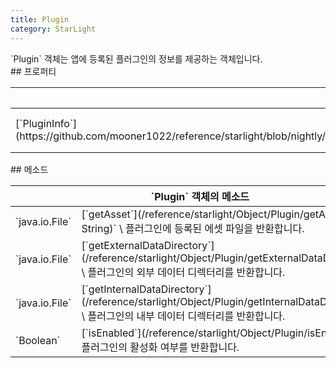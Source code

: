 ```yaml
---
title: Plugin
category: StarLight
---
```


<Section>
  `Plugin` 객체는 앱에 등록된 플러그인의 정보를 제공하는 객체입니다.
</Section>
<Section>
  ## 프로퍼티

  <Table>
    <Thead>
      <Tr>
        <Th colSpan="2">`Plugin` 객체의 프로퍼티</Th>
      </Tr>
    </Thead>
    <Tbody>
      <Tr>
        <Td><span>[`PluginInfo`](https://github.com/mooner1022/reference/starlight/blob/nightly/PluginCore/src/main/java/dev/mooner/reference/starlight/plugincore/plugin/PluginInfo.kt#L2)</span></Td>
        <Td>
          [`info`](/reference/starlight/Object/Plugin/info) \
          플러그인의 기본 등록 정보입니다.
        </Td>
      </Tr>
    </Tbody>
  </Table>
</Section>
<Section>
  ## 메소드

  <Table>
    <Thead>
      <Tr>
        <Th colSpan="2">`Plugin` 객체의 메소드</Th>
      </Tr>
    </Thead>
    <Tbody>
      <Tr>
        <Td><span>`java.io.File`</span></Td>
        <Td>
          [`getAsset`](/reference/starlight/Object/Plugin/getAsset)`(path: String)` \
          플러그인에 등록된 에셋 파일을 반환합니다.
        </Td>
      </Tr>
      <Tr>
        <Td><span>`java.io.File`</span></Td>
        <Td>
          [`getExternalDataDirectory`](/reference/starlight/Object/Plugin/getExternalDataDirectory)`()` \
          플러그인의 외부 데이터 디렉터리를 반환합니다.
        </Td>
      </Tr>
      <Tr>
        <Td><span>`java.io.File`</span></Td>
        <Td>
          [`getInternalDataDirectory`](/reference/starlight/Object/Plugin/getInternalDataDirectory)`()` \
          플러그인의 내부 데이터 디렉터리를 반환합니다.
        </Td>
      </Tr>
      <Tr>
        <Td><span>`Boolean`</span></Td>
        <Td>
          [`isEnabled`](/reference/starlight/Object/Plugin/isEnabled)`()` \
          플러그인의 활성화 여부를 반환합니다.
        </Td>
      </Tr>
    </Tbody>
  </Table>
</Section>